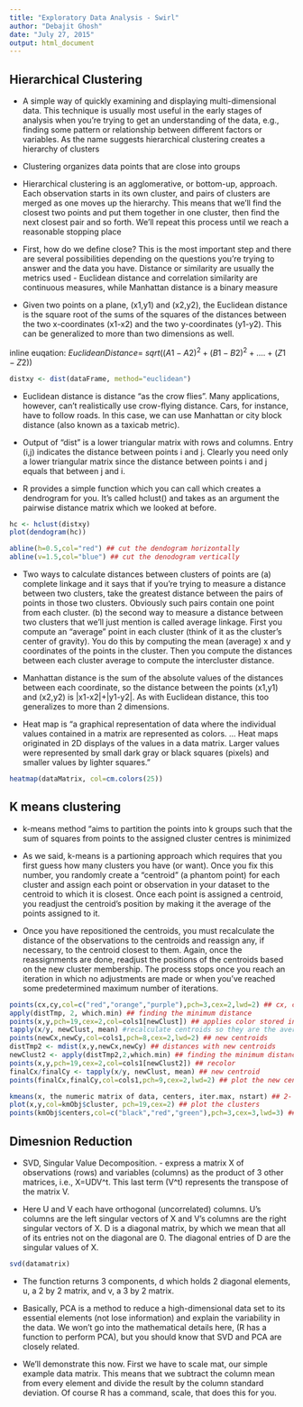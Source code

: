 ```yaml
---
title: "Exploratory Data Analysis - Swirl"
author: "Debajit Ghosh"
date: "July 27, 2015"
output: html_document
---
```


## Hierarchical Clustering

* A simple way of quickly examining and displaying multi-dimensional data. This technique is usually most useful in the early stages of analysis when you're trying to get an understanding of the data, e.g., finding some pattern or relationship between different factors or variables. As the name suggests hierarchical clustering creates a hierarchy of clusters

* Clustering organizes data points that are close into groups

* Hierarchical clustering is an agglomerative, or bottom-up, approach. Each observation starts in its own cluster, and pairs of clusters are merged as one moves up the hierarchy. This means that we'll find the closest two points and put them together in one cluster, then find the next closest pair and so forth. We'll repeat this process until we reach a reasonable stopping place

* First, how do we define close? This is the most important step and there are several possibilities depending on the questions you're trying to answer and the data you have. Distance or
similarity are usually the metrics used - Euclidean distance and correlation similarity are continuous measures, while Manhattan distance is a binary measure

* Given two points on a plane, (x1,y1) and (x2,y2), the Euclidean distance is the square root of the sums of the squares of the distances between the two x-coordinates (x1-x2) and the two y-coordinates (y1-y2). This can be generalized to more than two dimensions as well.

inline euqation: $Euclidean Distance = \ sqrt((A1-A2)^{2}+(B1-B2)^{2}+....+(Z1-Z2))$

```r
distxy <- dist(dataFrame, method="euclidean")
```

* Euclidean distance is distance "as the crow flies". Many applications, however, can't realistically use crow-flying distance. Cars, for instance, have to follow roads. In this case, we can use Manhattan or city block distance (also known as a taxicab metric).

* Output of "dist" is a lower triangular matrix with rows and columns. Entry (i,j) indicates the distance between points i and j. Clearly you need only a lower triangular matrix since the distance between points i and j equals that between j and i.

* R provides a simple function which you can call which creates a dendrogram for you. It's called hclust() and takes as an argument the pairwise distance matrix which we looked at before.


``` r
hc <- hclust(distxy)
plot(dendogram(hc))
```

``` r
abline(h=0.5,col="red") ## cut the dendogram horizontally
abline(v=1.5,col="blue") ## cut the denodogram vertically
```

* Two ways to calculate distances between clusters of points are (a) complete linkage and it says that if you're trying to measure a distance between two clusters, take the
greatest distance between the pairs of points in those two clusters. Obviously such pairs contain one point from each cluster. (b) the second way to measure a distance between two clusters that we'll just mention is called average linkage. First you compute an "average" point in each cluster (think of it as the cluster's center of gravity). You do this by computing the mean (average) x and y coordinates of the points in the cluster. Then you compute the distances between each cluster average to compute the intercluster distance.

* Manhattan distance is the sum of the absolute values of the distances between each coordinate, so the distance between the points (x1,y1) and (x2,y2) is |x1-x2|+|y1-y2|. As with Euclidean distance, this too generalizes to more than 2 dimensions.

* Heat map is "a graphical representation of data where the individual values contained in a matrix are represented as colors. ... Heat maps originated in 2D displays of the values in a data matrix. Larger values were represented by small dark gray or black squares (pixels) and smaller values by lighter squares."

```r
heatmap(dataMatrix, col=cm.colors(25))
```

## K means clustering

* k-means method "aims to partition the points into k groups such that the sum of squares from points to the assigned cluster centres is minimized

* As we said, k-means is a partioning approach which requires that you first guess how many clusters you have (or want). Once you fix this number, you randomly create a "centroid" (a phantom point) for each cluster and assign each point or observation in your dataset to the centroid to which it is closest. Once each point is assigned a centroid, you readjust the centroid's position by making it the average of the points assigned to it.

* Once you have repositioned the centroids, you must recalculate the distance of the observations to the centroids and reassign any, if necessary, to the centroid closest to them. Again, once the reassignments are done, readjust the positions of the centroids based on the new cluster membership. The process stops once you reach an iteration in which no adjustments are made or when you've reached some predetermined maximum number of iterations.

```r
points(cx,cy,col=c("red","orange","purple"),pch=3,cex=2,lwd=2) ## cx, cy - matrix of centroid co-ordinates
apply(distTmp, 2, which.min) ## finding the minimum distance
points(x,y,pch=19,cex=2,col=cols1[newClust]) ## applies color stored in cols1 to the cluster assignment array stored in newClust
tapply(x/y, newClust, mean) #recalculate centroids so they are the average of the cluster points assigned to them; separately for the x and y co-ordinates
points(newCx,newCy,col=cols1,pch=8,cex=2,lwd=2) ## new centroids
distTmp2 <- mdist(x,y,newCx,newCy) ## distances with new centroids
newClust2 <- apply(distTmp2,2,which.min) ## finding the minimum distance; 2- column
points(x,y,pch=19,cex=2,col=cols1[newClust2]) ## recolor
finalCx/finalCy <- tapply(x/y, newClust, mean) ## new centroid
points(finalCx,finalCy,col=cols1,pch=9,cex=2,lwd=2) ## plot the new centroids
```

```r
kmeans(x, the numeric matrix of data, centers, iter.max, nstart) ## 2- either be number of clusters or a set of intial centroids
plot(x,y,col=kmObj$cluster, pch=19,cex=2) ## plot the clusters
points(kmObj$centers,col=c("black","red","green"),pch=3,cex=3,lwd=3) ## add the centroids
```

## Dimesnion Reduction
* SVD, Singular Value Decomposition. -  express a matrix X of observations (rows) and variables (columns) as the product of 3 other matrices, i.e., X=UDV^t. This last term (V^t) represents the transpose of the matrix V.

* Here U and V each have orthogonal (uncorrelated) columns. U's columns are the left singular vectors of X and V's columns are the right singular vectors of X.  D is a diagonal matrix, by which we mean that all of its entries not on the diagonal are 0. The diagonal entries of D are the singular values of X.

```r
svd(datamatrix)
```

* The function returns 3 components, d which holds 2 diagonal elements, u, a 2 by 2 matrix, and v, a 3 by 2 matrix. 

* Basically, PCA is a method to reduce a high-dimensional data set to its essential elements (not lose information) and explain the variability in the data. We won't go into the mathematical details here, (R has a function to perform PCA), but you should know that SVD and PCA are closely related.

* We'll demonstrate this now. First we have to scale mat, our simple example data matrix.  This means that we subtract the column mean from every element and divide the result by the column standard deviation. Of course R has a command, scale, that does this for you. 